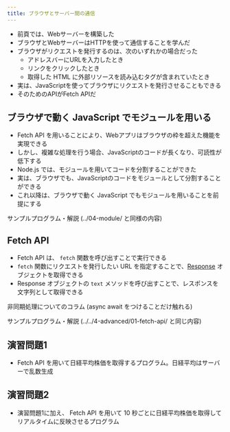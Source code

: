 ```yaml
---
title: ブラウザとサーバー間の通信
---
```


- 前頁では、Webサーバーを構築した
- ブラウザとWebサーバーはHTTPを使って通信することを学んだ
- ブラウザがリクエストを発行するのは、次のいずれかの場合だった
  - アドレスバーにURLを入力したとき
  - リンクをクリックしたとき
  - 取得した HTML に外部リソースを読み込むタグが含まれていたとき
- 実は、JavaScriptを使ってブラウザにリクエストを発行させることもできる
- そのためのAPIがFetch APIだ

## ブラウザで動く JavaScript でモジュールを用いる

- Fetch API を用いることにより、Webアプリはブラウザの枠を超えた機能を実現できる
- しかし、複雑な処理を行う場合、JavaScriptのコードが長くなり、可読性が低下する
- Node.js では、モジュールを用いてコードを分割することができた
- 実は、ブラウザでも、JavaScriptのコードをモジュールとして分割することができる
- これ以降は、ブラウザで動く JavaScript でもモジュールを用いることを前提にする

サンプルプログラム・解説 (../04-module/ と同様の内容)

## Fetch API

- Fetch API は、 `fetch` 関数を呼び出すことで実行できる
- `fetch` 関数にリクエストを発行したい URL を指定することで、[Response](https://developer.mozilla.org/ja/docs/Web/API/Response) オブジェクトを取得できる
- Response オブジェクトの `text` メソッドを呼び出すことで、レスポンスを文字列として取得できる

非同期処理についてのコラム (async await をつけることだけ触れる)

サンプルプログラム・解説 (../../4-advanced/01-fetch-api/ と同じ内容)

## 演習問題1

- Fetch API を用いて日経平均株価を取得するプログラム。日経平均はサーバーで乱数生成

## 演習問題2

- 演習問題1に加え、 Fetch API を用いて 10 秒ごとに日経平均株価を取得してリアルタイムに反映させるプログラム
